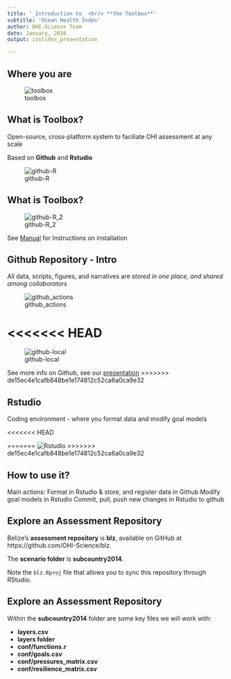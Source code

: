 ```yaml
---
title: '_Introduction to_ <br/> **the Toolbox**'
subtitle: 'Ocean Health Index'
author: OHI-Science Team
date: January, 2016
output: ioslides_presentation

---
```


## Where you are {.centered}

![toolbox](https://docs.google.com/drawings/d/1D4RMEuZX21r8PfTQHK1ZreKR6tdxe3zxDT6KQUBulbo/pub?w=624&h=480)

## What is Toolbox? {.smaller}
Open-source, cross-platform system to faciliate OHI assessment at any scale

Based on **Github** and **Rstudio**

![github-R](https://docs.google.com/drawings/d/1iwVUEBSlFEfSCi8Pw2sMgTl5zANkjcSCGE83kGxElaY/pub?w=700&h=600)

## What is Toolbox? {.smaller}
![github-R_2](https://docs.google.com/drawings/d/1mOzAr3W3wqQRrSqpaV4GR2oTcrxdTYGs-Ft_q5GEV9w/pub?w=700&h=600)

See [Manual](ohi-science.org/manual/) for Instructions on installation

## Github Repository - Intro
All data, scripts, figures, and narratives are _stored in one place, and shared among collaborators_

![github_actions](https://docs.google.com/drawings/d/1_LegC8-1eH7Ed_0iIXcUhPCKPdKSw7vQIfuQGOXQHnA/pub?w=768&h=480)

<<<<<<< HEAD
=======
![github-local](https://docs.google.com/drawings/d/1_LegC8-1eH7Ed_0iIXcUhPCKPdKSw7vQIfuQGOXQHnA/pub?w=768&h=480)

See more info on Github, see our [presentation](link to Github ppt)
>>>>>>> de15ec4e1cafb848be1e174812c52ca6a0ca9e32

## Rstudio 
Coding environment - where you format data and modify goal models 

<<<<<<< HEAD

=======
![Rstudio](https://docs.google.com/drawings/d/1M9-87q0RZ_lPD8QEL3DIpoPgyh-w2rKPoF-5IFWFJfo/pub?w=1027&h=687)
>>>>>>> de15ec4e1cafb848be1e174812c52ca6a0ca9e32

## How to use it?

Main actions: 
Format in Rstudio & store, and register data in Github
Modify goal models in Rstudio
Commit, pull, push new changes in Rstudio to github

## Explore an Assessment Repository

Belize's **assessment repository** is **blz**, available on GitHub at https://github.com/OHI-Science/blz.  
  
The **scenario folder** is **subcountry2014**. 

Note the `blz.Rproj` file that allows you to sync this repository through RStudio.

## Explore an Assessment Repository

Within the **subcountry2014** folder are some key files we will work with:

* **layers.csv**
* **layers folder**
* **conf/functions.r**
* **conf/goals.csv**
* **conf/pressures_matrix.csv**
* **conf/resilience_matrix.csv**

